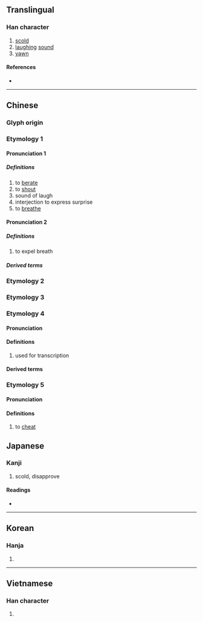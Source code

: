 {{character info/new}}
{{also|訶}}
==Translingual==

===Han character===
{{Han char|rn=30|rad=口|as=05|sn=8|four=61020|canj=RMNR|ids=⿰口可}}

# [[scold]]
# [[laughing]] [[sound]]
# [[yawn]]

====References====
* {{Han ref|kx=0183.020|dkj=03459|dj=0402.030|hdz=10598.100|uh=5475|ud=21621|bh=A8FE|bd=43262}}

----

==Chinese==
{{zh-forms}}

===Glyph origin===
{{Han etym}}
<!--Please check the pronouncion in dialects and old/middle Chinese, and then remove this comment
{{zh-pron
|m=hē,ē
|c=ho1,ho2,o1
|h=pfs=
|md=
|mn=qz,xm,zz:ho/tw:o
|mn_note=ho - literary; o - 阿 is used in the Mainland
|w=
|mc=y
|oc=y
|cat=
}}
-->
===Etymology 1===
====Pronunciation 1====
<!--虎何切-->
{{zh-pron
|m=hē
|cat=v,adv,interj
}}
=====Definitions=====
{{zh-hanzi}}

# to [[berate]]
# to [[shout]]
# sound of laugh
# interjection to express surprise
# to [[breathe]]

====Pronunciation 2====
<!--呼箇切-->
{{zh-pron
|m=hē
|cat=v
}}

=====Definitions=====
{{zh-hanzi}}
# to expel breath
=====Derived terms=====
{{zh-der|一气呵成}}
===Etymology 2===
{{zh-see|哈|v}}
===Etymology 3===
{{zh-see|啊|v}}
===Etymology 4===
====Pronunciation====
{{zh-pron
|m=kē
|cat=
}}
====Definitions====
{{zh-hanzi}}
# used for transcription
====Derived terms====
{{zh-der|呵羅單|呵叻}}
===Etymology 5===
====Pronunciation====
{{zh-pron
|m=huō
|cat=v
}}
====Definitions====
{{zh-hanzi}}

#to [[cheat]]

==Japanese==

===Kanji===
{{ja-kanji|grade=|rs=口05}}

# scold, disapprove

====Readings====
* {{ja-readings|on=[[か]] (ka)|kun=[[しかる]] (shikaru), [[わらう]] (warau)}}

----

==Korean==

===Hanja===
{{ko-hanja|hangeul=가|rv=ga|mr=ka}}

# {{defn|lang=ko|sort=口05}}

----

==Vietnamese==

===Han character===
{{vi-hantu|[[ha]], [[há]], [[hả]], [[hà]], [[khá]], [[khà]]|rs=口05}}

# {{defn|lang=vi|sort=口05}}